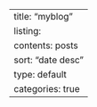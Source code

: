 ---
title: "myblog"
listing:
  contents: posts
  sort: "date desc"
  type: default
  categories: true
---